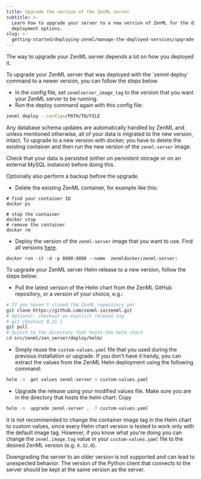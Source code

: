---
title: Upgrade the version of the ZenML server
subtitle: >-
  Learn how to upgrade your server to a new version of ZenML for the different
  deployment options.
slug: >-
  getting-started/deploying-zenml/manage-the-deployed-services/upgrade-the-version-of-the-zenml-server
---


The way to upgrade your ZenML server depends a lot on how you deployed it.


<Tabs>
  <Tab title="ZenML CLI">
To upgrade your ZenML server that was deployed with the `zenml deploy` command to a newer version, you can follow the steps below.

* In the config file, set `zenmlserver_image_tag` to the version that you want your ZenML server to be running.
* Run the deploy command again with this config file:
```Bash
zenml deploy --config=/PATH/TO/FILE
```

Any database schema updates are automatically handled by ZenML and unless mentioned otherwise, all of your data is migrated to the new version, intact.
  </Tab>
  <Tab title="Docker">
To upgrade to a new version with docker, you have to delete the existing container and then run the new version of the `zenml-server` image.

<Warning>
Check that your data is persisted (either on persistent storage or on an external MySQL instance) before doing this.

Optionally also perform a backup before the upgrade.
</Warning>

* Delete the existing ZenML container, for example like this:

```shell
# find your container ID
docker ps
```

```shell
# stop the container
docker stop
# remove the container
docker rm
```
* Deploy the version of the `zenml-server` image that you want to use. Find all versions [here](https://hub.docker.com/r/zenmldocker/zenml-server/tags).
```shell
docker run -it -d -p 8080:8080 --name  zenmldocker/zenml-server:
```
  </Tab>
  <Tab title="Helm">
    To upgrade your ZenML server Helm release to a new version, follow the steps below:

* Pull the latest version of the Helm chart from the ZenML GitHub repository, or a version of your choice, e.g.:

```Bash
# If you haven't cloned the ZenML repository yet
git clone https://github.com/zenml-io/zenml.git
# Optional: checkout an explicit release tag
# git checkout 0.21.1
git pull
# Switch to the directory that hosts the helm chart
cd src/zenml/zen_server/deploy/helm/
```

* Simply reuse the `custom-values.yaml` file that you used during the previous installation or upgrade. If you don't have it handy, you can extract the values from the ZenML Helm deployment using the following command:

```Bash
helm -n  get values zenml-server > custom-values.yaml
```
* Upgrade the release using your modified values file. Make sure you are in the directory that hosts the helm chart:
Copy
```Bash
helm -n  upgrade zenml-server . -f custom-values.yaml
```

It is not recommended to change the container image tag in the Helm chart to custom values, since every Helm chart version is tested to work only with the default image tag. However, if you know what you're doing you can change the `zenml.image.tag` value in your `custom-values.yaml` file to the desired ZenML version (e.g. `0.32.0`).
  </Tab>
</Tabs>

<Note>
  Downgrading the server to an older version is not supported and can lead to unexpected behavior.
</Note>

<Info>
  The version of the Python client that connects to the server should be kept at the same version as the server.
</Info>
